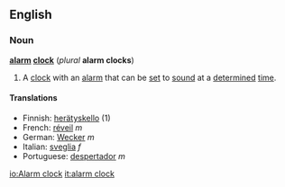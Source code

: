 ==English==
===Noun===
'''[[alarm]] [[clock]]''' (''plural'' '''alarm clocks''')

#A [[clock]] with an [[alarm]] that can be [[set]] to [[sound]] at a [[determine]]d [[time]].

====Translations====
*Finnish: [[herätyskello]] (1)
*French: [[réveil]] ''m''
*German: [[Wecker]] ''m''
*Italian: [[sveglia]] ''f''
*Portuguese: [[despertador]] ''m''

[[io:Alarm clock]]
[[it:alarm clock]]